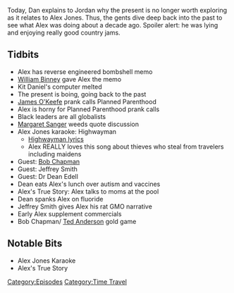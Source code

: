 {{DEFAULTSORT:
    #_EPISODE_0123:March 18, 2008
}}{{Episode
    | title           = March 18, 2008
    | caption         = Listen to this episode on [https://knowledgefight.libsyn.com/knowledge-fight-march-18-2008 Libsyn] [https://open.spotify.com/episode/13HPzQCmd2yl83Z45nQKMd Spotify], Read the [[Transcript/123: March 18, 2008|Unofficial Transcript]], View discussion on [https://reddit.com/no4yw1 Reddit]
    | episodeNumber   = 123
    | length          = 01:42:08
    | airDate         = January 26, 2018
    | coverageDate    = March 18, 2008
    | episodeType     = [[:Category:Time Travel|Time Travel]]
    | appearance      = [[William Binney]], [[Kit Daniels]], [[James O'Keefe]], [[Margaret Sanger]], [[Bob Chapman]], [[Jeffrey Smith]], [[Dr Dean Edell]], [[Ted Anderson]]
    | beverage        = Prophecy Wine
    | previousEpisode = [[122 LIVE: March 1-2, 2012]]
    | nextEpisode     = [[124: March 23, 2008]]
}}

{{Stub}}

Today, Dan explains to Jordan why the present is no longer worth exploring as it relates to Alex Jones. Thus, the gents dive deep back into the past to see what Alex was doing about a decade ago. Spoiler alert: he was lying and enjoying really good country jams.

==Tidbits==

*Alex has reverse engineered bombshell memo
*[[William Binney]] gave Alex the memo
*Kit Daniel's computer melted
*The present is boing, going back to the past
*[[James O'Keefe]] prank calls Planned Parenthood
*Alex is horny for Planned Parenthood prank calls
*Black leaders are all globalists
*[[Margaret Sanger]] weeds quote discussion
*Alex Jones karaoke: Highwayman
**[https://genius.com/The-highwaymen-highwayman-lyrics Highwayman lyrics]
**Alex REALLY loves this song about thieves who steal from travelers including maidens
*Guest: [[Bob Chapman]]
*Guest: Jeffrey Smith
*Guest: Dr Dean Edell
*Dean eats Alex's lunch over autism and vaccines
*Alex's True Story: Alex talks to moms at the pool
*Dean spanks Alex on fluoride
*Jeffrey Smith gives Alex his rat GMO narrative
*Early Alex supplement commercials
*Bob Chapman/ [[Ted Anderson]] gold game

==Notable Bits==

*Alex Jones Karaoke
*Alex's True Story

[[Category:Episodes]]
[[Category:Time Travel]]
